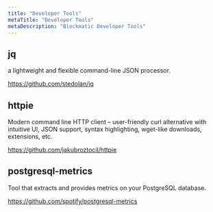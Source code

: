 ```yaml
---
title: "Developer Tools"
metaTitle: "Developer Tools"
metaDescription: "Blockmatic Developer Tools"
---
```


## jq

a lightweight and flexible command-line JSON processor.

https://github.com/stedolan/jq

## httpie

Modern command line HTTP client – user-friendly curl alternative with intuitive UI, JSON support, syntax highlighting, wget-like downloads, extensions, etc.

https://github.com/jakubroztocil/httpie

## postgresql-metrics

Tool that extracts and provides metrics on your PostgreSQL database.

https://github.com/spotify/postgresql-metrics
